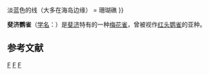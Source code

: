 {{Speciesbox 
| taxon = Erythrura pealii 
| image = Fijiparrotfinch savusavu jun08.JPG
| status = LC | status_system = IUCN3.1 | status_ref = <ref name="IUCN">{{IUCN2010 | assessors = BirdLife International | year = 2009 | id = 149408 | title = Erythrura pealii | version = 2011.1 | downloaded = 2011-06-19 }}</ref><ref name = BirdLife>{{cite web | title = BirdLife International species factsheet: ''Erythrura pealii'' | author =  | publisher = BirdLife International | url = http://www.birdlife.org/datazone/speciesfactsheet.php?id=8691 | accessdate = 2011-03-11 | archive-date = 2016-03-03 | archive-url = https://web.archive.org/web/20160303213713/http://www.birdlife.org/datazone/speciesfactsheet.php?id=8691 | dead-url = no }}</ref>
| image_caption = 成鸟
| image_alt = 头部和臀部为红色，周身绿色的一只鸟栖息在树枝上
| authority = {{link-en|古斯塔夫·哈特劳布|Gustav Hartlaub|Hartlaub}}, 1852
| synonyms = ''Geospiza prasina''
| range_map = Erythrura pealii map.png
| range_map_width = 250px
| range_map_caption = <div style="text-align:left; "> {{Legend2|#00FF00| {{=}} <big>常年有分布</big>|border=1px solid #aaa}}</div>
淡蓝色的线（大多在海岛边缘） = 珊瑚礁
}}

'''斐济鹦雀'''（[[学名|学名]]：{{lang|la|''Erythrura pealii''}}）是[[斐济|斐济]]特有的一种[[梅花雀|梅花雀]]，曾被视作[[红头鹦雀|红头鹦雀]]的亚种。

== 参考文献 ==
{{reflist}}
{{Taxonbar|from=Q746117}}

[[Category:IUCN红色名录无危物种|F]]
[[Category:斐济鸟类|F]]
[[Category:鹦雀属|F]]


{{Estrildidae-stub}}